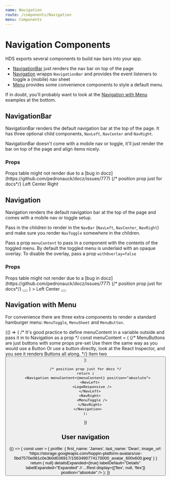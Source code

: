 ```yaml
---
name: Navigation
route: /components/Navigation
menu: Components
---
```



# Navigation Components

HDS exports several components to build nav bars into your app.

- [NavigationBar](#navigationbar) just renders the nav bar on top of the page
- [Navigation](#navigation) wrapps `NavigationBar` and provides the event listeners to toggle a (mobile) nav sheet
- [Menu](#navigaton-with-menu) provides some convenience components to style a default menu.

If in doubt, you'll probably want to look at the [Navigation with Menu](#navigaton-with-menu) examples at the bottom.

## NavigationBar

NavigationBar renders the default navigation bar at the top of the page.
It has three optional child components, `NavLeft`, `NavCenter` and `NavRight`.

NavigationBar doesn't come with a mobile nav or toggle, it'll just render the bar on top of the page and align items nicely.

### Props

<Props of={NavigationBar} />
Props table might not render due to a [bug in docz](https://github.com/pedronauck/docz/issues/777)

<Playground>
  {/* position prop just for docs*/}
  <NavigationBar position="absolute">
    <NavLeft>Left</NavLeft>
    <NavCenter>Center</NavCenter>
    <NavRight>Right</NavRight>
  </NavigationBar>
</Playground>

## Navigation

Navigation renders the default navigation bar at the top of the page and comes with a mobile nav or toggle setup.

Pass in the chlidren to render in the `NavBar` (`NavLeft`, `NavCenter`, `NavRight`) and make sure you render `NavToggle` somewhere in the children.

Pass a prop `menuContent` to pass in a component with the contents of the toggled menu.
By default the toggled menu is underlaid with an opaque overlay. To disable the overlay, pass a prop `withOverlay=false`

### Props

<Props of={Navigation} />
Props table might not render due to a [bug in docz](https://github.com/pedronauck/docz/issues/777)

<Playground>
  {/* position prop just for docs*/}
  <Navigation
    position="absolute"
    menuContent={
      <Box
        width="80%"
        height="100%"
        bg="danger.light"
        position="absolute"
        right={0}
        padding="large"
      >
        <NavToggle>
          <Button
            variant="subtle"
            context="whiteout"
            padding={['xsmall', null, 'small']}
          >
            <FiX />
          </Button>
        </NavToggle>
      </Box>
    }
  >
    <NavLeft>Left</NavLeft>
    <NavCenter>Center</NavCenter>
    <NavRight>
      <NavToggle>
        <Button variant="subtle">
          <FiMenu />
        </Button>
      </NavToggle>
    </NavRight>
  </Navigation>
</Playground>

## Navigation with Menu

For convenience there are three extra components to render a standard hamburger menu: `MenuToggle`, `MenuSheet` and `MenuButton`.

<Playground>
  {() => {
    /*
    It's good practice to define menuContent in a variable outside
    and pass it in to Navigation as a prop
    */
    const menuContent = (<MenuSheet>
    {/*
      MenuButtons are just buttons with some props pre-set
      Use them the same way as you would use a Button
      Or use a button directly, look at the React Inspector,
      and you see it renders Buttons all along.
      */}
      <MenuButton children="Item one" />
      <MenuButton>Item two</MenuButton>
      <Button
        variant="subtle"
        context="whiteout"
        size="large"
        children="Item three"
        paddingLeft={0}
      />
    </MenuSheet>);

    /* position prop just for docs */
    return (
      <Navigation menuContent={menuContent} position="absolute">
        <NavLeft>
          <LogoResponsive />
        </NavLeft>
        <NavRight>
          <MenuToggle />
        </NavRight>
      </Navigation>
    );
  }}
</Playground>

## User navigation

<Playground>
  {() => {
    const user = { 
      profile: { 
        first_name: 'James', 
        last_name: 'Dean', 
        image_url: 'https://storage.googleapis.com/hoppin-platform-avatars/usr-5bd7570e081c0e3b0d036917/1563490774170000_avatar_600x600.jpeg' 
      }
    }
    return (
      <UserNavigationBar 
        user={user}
        onExpandDetails={() => null}
        detailsExpanded={true}
        labelDefault="Details"
        labelExpanded="Expanded"
        // ...Rest
        display={['flex', null, 'flex']}
        position="absolute"
      />
    );
  }}
</Playground>
